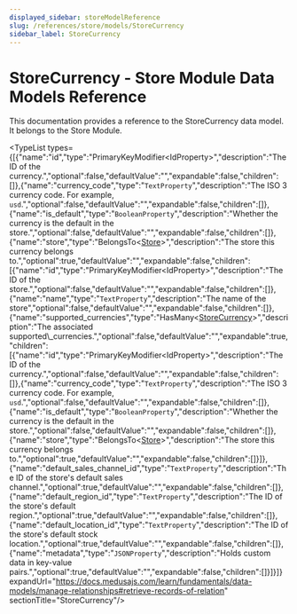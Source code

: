 ```yaml
---
displayed_sidebar: storeModelReference
slug: /references/store/models/StoreCurrency
sidebar_label: StoreCurrency
---
```



# StoreCurrency - Store Module Data Models Reference

This documentation provides a reference to the StoreCurrency data model. It belongs to the Store Module.

<SourceCodeLink link="https://github.com/medusajs/medusa/blob/3e617155977e9bfd2f5318a9ab5eedea24664e0c/packages/modules/store/src/models/currency.ts#L4" />

<TypeList types={[{"name":"id","type":"PrimaryKeyModifier&#60;IdProperty&#62;","description":"The ID of the currency.","optional":false,"defaultValue":"","expandable":false,"children":[]},{"name":"currency_code","type":"`TextProperty`","description":"The ISO 3 currency code. For example, `usd`.","optional":false,"defaultValue":"","expandable":false,"children":[]},{"name":"is_default","type":"`BooleanProperty`","description":"Whether the currency is the default in the store.","optional":false,"defaultValue":"","expandable":false,"children":[]},{"name":"store","type":"BelongsTo&#60;[Store](../store_models.Store/page.mdx)&#62;","description":"The store this currency belongs to.","optional":true,"defaultValue":"","expandable":false,"children":[{"name":"id","type":"PrimaryKeyModifier&#60;IdProperty&#62;","description":"The ID of the store.","optional":false,"defaultValue":"","expandable":false,"children":[]},{"name":"name","type":"`TextProperty`","description":"The name of the store","optional":false,"defaultValue":"","expandable":false,"children":[]},{"name":"supported_currencies","type":"HasMany&#60;[StoreCurrency](./page.mdx)&#62;","description":"The associated supported\\_currencies.","optional":false,"defaultValue":"","expandable":true,"children":[{"name":"id","type":"PrimaryKeyModifier&#60;IdProperty&#62;","description":"The ID of the currency.","optional":false,"defaultValue":"","expandable":false,"children":[]},{"name":"currency_code","type":"`TextProperty`","description":"The ISO 3 currency code. For example, `usd`.","optional":false,"defaultValue":"","expandable":false,"children":[]},{"name":"is_default","type":"`BooleanProperty`","description":"Whether the currency is the default in the store.","optional":false,"defaultValue":"","expandable":false,"children":[]},{"name":"store","type":"BelongsTo&#60;[Store](../store_models.Store/page.mdx)&#62;","description":"The store this currency belongs to.","optional":true,"defaultValue":"","expandable":false,"children":[]}]},{"name":"default_sales_channel_id","type":"`TextProperty`","description":"The ID of the store's default sales channel.","optional":true,"defaultValue":"","expandable":false,"children":[]},{"name":"default_region_id","type":"`TextProperty`","description":"The ID of the store's default region.","optional":true,"defaultValue":"","expandable":false,"children":[]},{"name":"default_location_id","type":"`TextProperty`","description":"The ID of the store's default stock location.","optional":true,"defaultValue":"","expandable":false,"children":[]},{"name":"metadata","type":"`JSONProperty`","description":"Holds custom data in key-value pairs.","optional":true,"defaultValue":"","expandable":false,"children":[]}]}]} expandUrl="https://docs.medusajs.com/learn/fundamentals/data-models/manage-relationships#retrieve-records-of-relation" sectionTitle="StoreCurrency"/>
